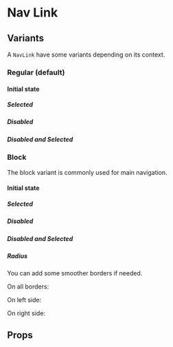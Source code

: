 
<Meta of={NavLinkStories} />

# Nav Link

<Primary />

## Variants

A `NavLink` have some variants depending on its context.

### Regular (default)

#### Initial state

<Canvas of={NavLinkStories.RegularVariant} />

##### Selected

<Canvas of={NavLinkStories.RegularIsSelected} />

##### Disabled

<Canvas of={NavLinkStories.RegularIsDisabled} />

##### Disabled and Selected

<Canvas of={NavLinkStories.RegularIsDisabledAndSelected} />

### Block

The block variant is commonly used for main navigation.

#### Initial state

<Canvas of={NavLinkStories.BlockVariant} />

##### Selected

<Canvas of={NavLinkStories.BlockIsSelected} />

##### Disabled

<Canvas of={NavLinkStories.BlockIsDisabled} />

##### Disabled and Selected

<Canvas of={NavLinkStories.BlockIsDisabledAndSelected} />

##### Radius

You can add some smoother borders if needed.

On all borders:

<Canvas of={NavLinkStories.BlockRadiusBoth} />

On left side:

<Canvas of={NavLinkStories.BlockRadiusLeft} />

On right side:

<Canvas of={NavLinkStories.BlockRadiusRight} />

## Props

<ArgTypes of={NavLinkStories} />

